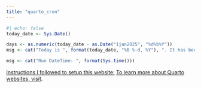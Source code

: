 ```yaml
---
title: "quarto_cron"
---
```


```r
#| echo: false
today_date <- Sys.Date()

days <- as.numeric(today_date - as.Date("1jan2025", "%d%b%Y"))
msg <- cat("Today is ", format(today_date, "%B %-d, %Y"), ". It has been ", days, " days since January 1, 2025.", sep = "")

msg <- cat("Run DateTime: ", format(Sys.time()))
```

[Instructions I followed to setup this website: ](https://www.youtube.com/watch?v=arzBRW5XIkg)
[To learn more about Quarto websites, visit ](https://quarto.org/docs/websites).
